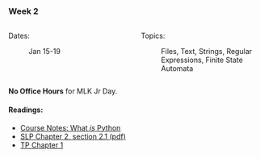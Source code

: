 ### Week 2

:::: {.columns}

::: {.column width="50%"}

Dates: 

: Jan 15-19

:::

::: {.column width="50%"}

Topics:

: Files, Text, Strings, Regular Expressions, Finite State Automata

:::

::::

**No Office Hours** for MLK Jr Day.

#### Readings:

- [Course Notes: What *is* Python](../../notes/concepts/what-is-python.html)
- [SLP Chapter 2, section 2.1 (pdf)](https://web.stanford.edu/~jurafsky/slp3/2.pdf)
- [TP Chapter 1](https://greenteapress.com/thinkpython2/html/thinkpython2002.html)
